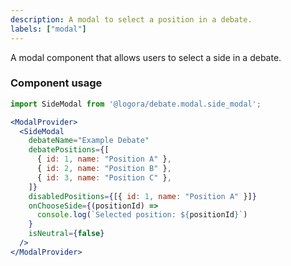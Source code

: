 ```yaml
---
description: A modal to select a position in a debate.
labels: ["modal"]
---
```



A modal component that allows users to select a side in a debate.

### Component usage

```jsx
import SideModal from '@logora/debate.modal.side_modal';

<ModalProvider>
  <SideModal
    debateName="Example Debate"
    debatePositions={[
      { id: 1, name: "Position A" },
      { id: 2, name: "Position B" },
      { id: 3, name: "Position C" },
    ]}
    disabledPositions={[{ id: 1, name: "Position A" }]}
    onChooseSide={(positionId) =>
      console.log(`Selected position: ${positionId}`)
    }
    isNeutral={false}
  />
</ModalProvider>
```